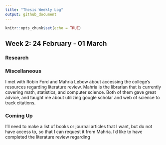 ```yaml
---
title: "Thesis Weekly Log"
output: github_document
---
```


```r
knitr::opts_chunk$set(echo = TRUE)
```

## Week 2: 24 February - 01 March

### Research


### Miscellaneous
I met with Robin Ford and Mahria Lebow about accessing the college's resources regarding literature review. Mahria is the librarian that is currently covering math, statistics, and computer science. Both of them gave great advice, and taught me about utilizing google scholar and web of science to track citations. 

### Coming Up
I'll need to make a list of books or journal articles that I want, but do not have access to, so that I can request it from Mahria. I'd like to have completed the literature review regarding 